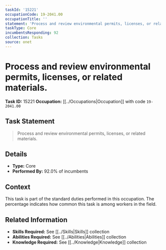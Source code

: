 ```yaml
---
taskId: '15221'
occupationCode: 19-2041.00
occupationTitle: ''
statement: 'Process and review environmental permits, licenses, or related materials.'
taskType: Core
incumbentsResponding: 92
collection: Tasks
source: onet
---
```

# Process and review environmental permits, licenses, or related materials.

**Task ID:** 15221
**Occupation:** [[../Occupations|Occupation]] with code `19-2041.00`

## Task Statement

> Process and review environmental permits, licenses, or related materials.

## Details

- **Type:** Core
- **Performed By:** 92.0% of incumbents

## Context

This task is part of the standard duties performed in this occupation. The percentage indicates how common this task is among workers in the field.

## Related Information

- **Skills Required:** See [[../Skills|Skills]] collection
- **Abilities Required:** See [[../Abilities|Abilities]] collection
- **Knowledge Required:** See [[../Knowledge|Knowledge]] collection
